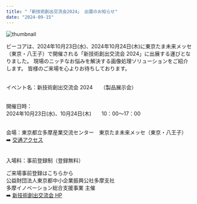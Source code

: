 ```yaml
---
title: "「新技術創出交流会2024」 出展のお知らせ"
date: "2024-09-15"
---
```

![thumbnail](../images/News/2024/shingijutu2024.png)<br />

ビーコアは、2024年10月23日(水)、2024年10月24日(木)に東京たま未来メッセ（東京・八王子）で開催される「新技術創出交流会 2024」に出展する運びとなりました。
現場のニッチなお悩みを解決する画像処理ソリューションをご紹介します。 
皆様のご来場を心よりお待ちしております。<br /><br />

イベント名：新技術創出交流会 2024　　（製品展示会）<br /><br />

開催日時：<br />
2024年10月23日(水)、10月24日(木)　　10：00～17：00<br /><br />

会場：東京都立多摩産業交流センター　東京たま未来メッセ（東京・八王子）
➡️ [交通アクセス](https://www.tamaskc.metro.tokyo.lg.jp/access/)<br /><br />

入場料：事前登録制（登録無料）<br />

ご来場事前登録はこちらから <br />
公益財団法人東京都中小企業振興公社多摩支社<br />
多摩イノベーション総合支援事業 主催<br />
➡️ [新技術創出交流会 HP](https://tama-innovation.jp/event/)<br />
